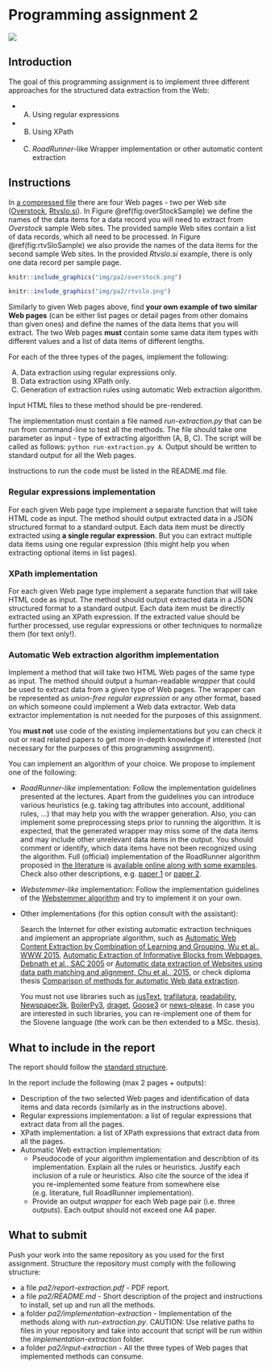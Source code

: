 # Programming assignment 2 {#PA2}

<img src="img/book/spider-01.png" />

## Introduction

The goal of this programming assignment is to implement three different approaches for the structured data extraction from the Web:

* (A) Using regular expressions
* (B) Using XPath
* (C) *RoadRunner*-like Wrapper implementation or other automatic content extraction

## Instructions

In [a compressed file](data/pa2/WebPages.zip) there are four Web pages - two per Web site ([Overstock](https://www.overstock.com/), [Rtvslo.si](https://www.rtvslo.si/)). In Figure \@ref(fig:overStockSample) we define the names of the data items for a data record you will need to extract from *Overstock* sample Web sites. The provided sample Web sites contain a list of data records, which all need to be processed. In Figure \@ref(fig:rtvSloSample) we also provide the names of the data items for the second sample Web sites. In the provided *Rtvslo.si* example, there is only one data record per sample page.

```r
knitr::include_graphics("img/pa2/overstock.png")
```

```r
knitr::include_graphics("img/pa2/rtvslo.png")
```

Similarly to given Web pages above, find **your own example of two similar Web pages** (can be either list pages or detail pages from other domains than given ones) and define the names of the data items that you will  extract. The two Web pages **must** contain some same data item types with different values and a list of data items of different lengths. 

For each of the three types of the pages, implement the following:

(A) Data extraction using regular expressions only.
(B) Data extraction using XPath only.
(C) Generation of extraction rules using automatic Web extraction algorithm.

Input HTML files to these method should be pre-rendered.

The implementation must contain a file named *run-extraction.py* that can be run from command-line to test all the methods. The file should take one parameter as input - type of extracting algorithm (A, B, C). The script will be called as follows: `python run-extraction.py A`. Output should be written to standard output for all the Web pages.

Instructions to run the code must be listed in the README.md file. 

### Regular expressions implementation

For each given Web page type implement a separate function that will take HTML code as input. The method should output extracted data in a JSON structured format to a standard output. Each data item must be directly extracted using **a single regular expression**. But you can extract multiple data items using one regular expression (this might help you when extracting optional items in list pages). 

### XPath implementation

For each given Web page type implement a separate function that will take HTML code as input. The method should output extracted data in a JSON structured format to a standard output. Each data item must be directly extracted using an XPath expression. If the extracted value should be further processed, use regular expressions or other techniques to normalize them (for text only!).

### Automatic Web extraction algorithm implementation

Implement a method that will take two HTML Web pages of the same type as input. The method should output a human-readable *wrapper* that could be used to extract data from a given type of Web pages. The wrapper can be represented as *union-free regular expression* or any other format, based on which someone could implement a Web data extractor. Web data extractor implementation is not needed for the purposes of this assignment.

You **must not** use code of the existing implementations but you can check it out or read related papers to get more in-depth knowledge if interested (not necessary for the purposes of this programming assignment). 

You can implement an algorithm of your choice. We propose to implement one of the following:

* *RoadRunner-like* implementation:
Follow the implementation guidelines presented at the lectures. Apart from the guidelines you can introduce various heuristics (e.g. taking tag attributes into account, additional rules, ...) that may help you with the wrapper generation. Also, you can implement some preprocessing steps prior to running the algorithm. It is expected, that the generated wrapper may miss some of the data items and may include other unrelevant data items in the output. You should comment or identify, which data items have not been recognized using the algorithm. Full (official) implementation of the RoadRunner algorithm proposed in [the literature](http://www.dia.uniroma3.it/db/roadRunner/publications.html) is [available online along with some examples](http://www.dia.uniroma3.it/db/roadRunner/software.html). Check also other descriptions, e.g. [paper 1](http://vldb.org/conf/2001/P109.pdf) or [paper 2](https://link.springer.com/content/pdf/10.1007%2F3-540-46140-X_21.pdf). 

* *Webstemmer-like* implementation:
Follow the implementation guidelines of the [Webstemmer algorithm](http://www.unixuser.org/~euske/python/webstemmer/howitworks.html) and try to implement it on your own.

* Other implementations (for this option consult with the assistant):

  Search the Internet for other existing automatic extraction techniques and implement an appropriate algorithm, such as [Automatic Web Content Extraction by Combination of Learning and Grouping, Wu et al., WWW 2015](https://dl.acm.org/doi/pdf/10.1145/2736277.2741659?casa_token=-Ju2S-ZbMfUAAAAA:UVv6AqtHeu6XS_e6bmE0F5rzDZjLcJBqXdH4uaODUXy7QbszCIzezIgZ01RlPeL581w2_PGejmSa), [Automatic Extraction of Informative Blocks from Webpages, Debnath et al., SAC 2005](http://infolab.stanford.edu/~prasen9/sac05.pdf) or [Automatic data extraction of Websites using data path matching and alignment, Chu et al., 2015](https://ieeexplore.ieee.org/document/7323006), or check diploma thesis [Comparison of methods for automatic Web data extraction](https://repozitorij.uni-lj.si/Dokument.php?id=167010&lang=slv). 

  You must not use libraries such as [jusText](https://github.com/miso-belica/jusText), [trafilatura](https://github.com/adbar/trafilatura), [readability](https://github.com/mozilla/readability), [Newspaper3k](https://github.com/codelucas/newspaper/), [BoilerPy3](https://github.com/jmriebold/BoilerPy3), [draget](https://github.com/dragnet-org/dragnet), [Goose3](https://github.com/goose3/goose3) or [news-please](https://github.com/fhamborg/news-please). In case you are interested in such libraries, you can re-implement one of them for the Slovene language (the work can be then extended to a MSc. thesis).

## What to include in the report

The report should follow the [standard structure](https://fri.uni-lj.si/sl/napotki-za-pisanje-porocila).

In the report include the following (max 2 pages + outputs):

* Description of the two selected Web pages and identification of data items and data records (similarly as in the instructions above).
* Regular expressions implementation: a list of regular expressions that extract data from all the pages.
* XPath implementation: a list of XPath expressions that extract data from all the pages.
* Automatic Web extraction implementation: 
  * Pseudocode of your algorithm implementation and describtion of its implementation. Explain all the  rules or heuristics. Justify each inclusion of a rule or heuristics. Also cite the source of the idea if you re-implemented some feature from somewhere else (e.g. literature, full RoadRunner implementation).
  * Provide an output *wrapper* for each Web page pair (i.e. three outputs). Each output should not exceed one A4 paper. 

## What to submit

Push your work into the same repository as you used for the first assignment. Structure the repository must comply with the following structure:

 * a file *pa2/report-extraction.pdf* - PDF report.
 * a file *pa2/README.md* - Short description of the project and instructions to install, set up and run all the methods.
 * a folder *pa2/implementation-extraction* - Implementation of the methods along with *run-extraction.py*. CAUTION: Use relative paths to files in your repository and take into account that script will be run within the *implementation-extraction* folder.
 * a folder *pa2/input-extraction* - All the three types of Web pages that implemented methods can consume.

<!-- 
## Grading schema

All the submissions will be graded semi-automatically by the assistant. Plagiarism check will be run across all the submissions. Grading will begin after the last late submission day. The submission time will be selected as the last commit time in the repository. 

The maximum score of 100 will consist of the following (tentative grading schema):

Points | Item
------ | ----
10 | Selection of two similar Web pages
20 | Regular expressions and XPath implementation
30 | Automatic Web extraction implementation and description
30 | Reproducibility of your work (10 points per method)
10 | Submission compliance (report, readme instructions, repository structure)

Selected groups will need to defend their work during the lab hours. If a group does not agree with their achieved score, it will be able to "negotiate"/defend their programming assignment submission.
-->

